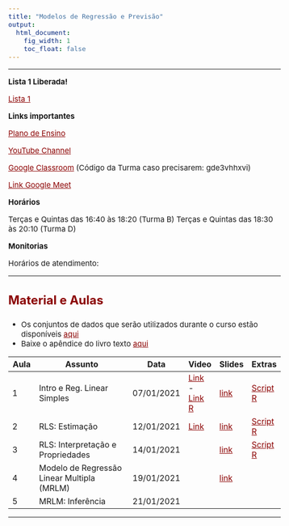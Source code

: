 ```yaml
---
title: "Modelos de Regressão e Previsão"
output:
  html_document:
    fig_width: 1
    toc_float: false    
---
```


<style type="text/css">
.nav.navbar-nav.navbar-right a {
    color: white;
}
.navbar {
  background-color:maroon;
  border-color:black;
  icon-color:white;
}
.navbar-brand {
color:black!important;
}
body{ /* Normal  */
      font-size: 15px;
  }
h1.title {
  font-size: 32px;
}
h3 { /* Header 3 */
  font-size: 24px;
  color: DarkRed;
}
</style>

<style>
a:link {
    color: darkred;
}
a:visited {
    color: darkred;
}
a:hover {
    color: blue;
}
.column-f1{
  float: left;
  width: 20%;
  text-align: left;
}
.column-f2{
  float: right;
  width: 20%;
  text-align: right;
}
</style>

----

**Lista 1 Liberada!**

[Lista 1](MRP/Lista1.pdf) 


**Links importantes**

[Plano de Ensino](MRP/PlanoEnsino.pdf) 

[YouTube Channel](https://www.youtube.com/playlist?list=PLrqJCLOY0EkDnnNuVz4FEKXoM6nDqxrgu) 

[Google Classroom](https://classroom.google.com/c/MjUwMTAwMjUyOTcy?cjc=pad4hj5)  (Código da Turma caso precisarem: gde3vhhxvi)

[Link Google Meet](https://meet.google.com/urk-dtqw-trp)  


**Horários**

Terças e Quintas das 16:40 às 18:20 (Turma B)
Terças e Quintas das 18:30 às 20:10 (Turma D)


**Monitorias**

Horários de atendimento:



----

### **Material e Aulas**

- Os conjuntos de dados que serão utilizados durante o curso estão disponíveis [aqui](MRP/DadosMRP.zip) 
- Baixe o apêndice do livro texto [aqui](MRP/Apendice_Livro.pdf) 


| Aula   | Assunto                           | Data       | Video | Slides | Extras |
|--------|-----------------------------------|------------|-------|--------|--------|
| 1      | Intro e Reg. Linear Simples       | 07/01/2021 | [Link](https://youtu.be/Hnb2mJs6nb8)  - [Link R](https://youtu.be/N360-J0MWwk)    | [link](MRP/Aula01.pdf)        | [Script R](MRP/EDA_Aula1.R)         |
| 2      | RLS: Estimação                    | 12/01/2021 |  [Link](https://youtu.be/GCK-38OrXWc)      |   [link](MRP/Aula02.pdf)      |   [Script R](MRP/RLS_Aula2.R)       |
| 3      | RLS: Interpretação e Propriedades | 14/01/2021 |       |   [link](MRP/Aula03.pdf)      |  [Script R](MRP/RLS_Aula3.R)  |
| 4      | Modelo de Regressão Linear Multipla (MRLM) | 19/01/2021 |       |   [link](MRP/Aula04.pdf)      |        |
| 5      | MRLM: Inferência | 21/01/2021 |       |        |        |













---- 

